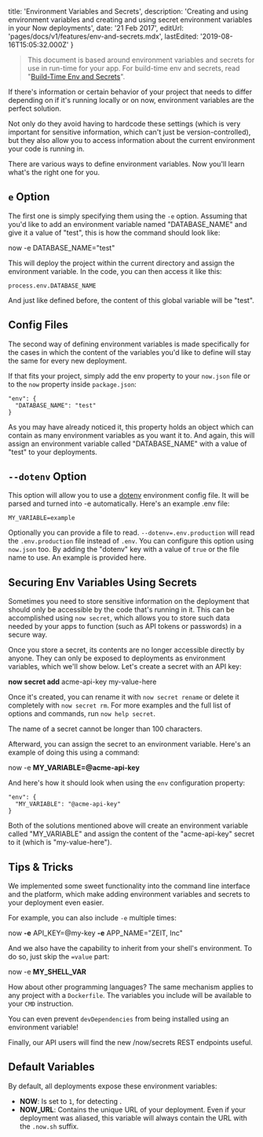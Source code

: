 
  title: 'Environment Variables and Secrets',
  description:
    'Creating and using environment variables and creating and using secret environment variables in your Now deployments',
  date: '21 Feb 2017',
  editUrl: 'pages/docs/v1/features/env-and-secrets.mdx',
  lastEdited: '2019-08-16T15:05:32.000Z'
}

> This document is based around environment variables and secrets for use in run-time for your app. For build-time env and secrets, read "[Build-Time Env and Secrets](/docs/features/build-env-and-secrets)".

If there's information or certain behavior of your project that needs to differ depending on if it's running locally or on now, environment variables are the perfect solution.

Not only do they avoid having to hardcode these settings (which is very important for sensitive information, which can't just be version-controlled), but they also allow you to access information about the current environment your code is running in.

There are various ways to define environment variables. Now you'll learn what's the right one for you.

## `e` Option

The first one is simply specifying them using the `-e` option. Assuming that you'd like to add an environment variable named "DATABASE_NAME" and give it a value of "test", this is how the command should look like:

<TerminalInput>now -e DATABASE_NAME="test"</TerminalInput>

This will deploy the project within the current directory and assign the environment variable. In the code, you can then access it like this:

```
process.env.DATABASE_NAME
```

And just like defined before, the content of this global variable will be "test".

## Config Files

The second way of defining environment variables is made specifically for the cases in which the content of the variables you'd like to define will stay the same for every new deployment.

If that fits your project, simply add the <InternalLink href="/docs/features/configuration#`env`-(object)">env property</InternalLink> to your `now.json` file or to the `now` property inside `package.json`:

```
"env": {
  "DATABASE_NAME": "test"
}
```

As you may have already noticed it, this property holds an object which can contain as many environment variables as you want it to. And again, this will assign an environment variable called "DATABASE_NAME" with a value of "test" to your deployments.

## `--dotenv` Option

This option will allow you to use a [dotenv](https://github.com/motdotla/dotenv) environment config file. It will be parsed and turned into -e automatically. Here's an example .env file:

```
MY_VARIABLE=example
```

Optionally you can provide a file to read. `--dotenv=.env.production` will read the `.env.production` file instead of `.env`. You can configure this option using `now.json` too. By adding the "dotenv" key with a value of `true` or the file name to use. An example is provided <InternalLink href="/docs/features/configuration#`dotenv`-(boolean|string)">here</InternalLink>.

## Securing Env Variables Using Secrets

Sometimes you need to store sensitive information on the deployment that should only be accessible by the code that's running in it. This can be accomplished using `now secret`, which allows you to store such data needed by your apps to function (such as API tokens or passwords) in a secure way.

Once you store a secret, its contents are no longer accessible directly by anyone. They can only be exposed to deployments as environment variables, which we'll show below.
Let's create a secret with an API key:

<TerminalInput>
  <b>now secret add</b> acme-api-key my-value-here
</TerminalInput>

Once it's created, you can rename it with `now secret rename` or delete it completely with `now secret rm`. For more examples and the full list of options and commands, run `now help secret`.

<Note>The name of a secret cannot be longer than 100 characters.</Note>

Afterward, you can assign the secret to an environment variable. Here's an example of doing this using a command:

<TerminalInput>
  now -e <b>MY_VARIABLE=@acme-api-key</b>
</TerminalInput>

And here's how it should look when using the `env` configuration property:

```
"env": {
  "MY_VARIABLE": "@acme-api-key"
}
```

Both of the solutions mentioned above will create an environment variable called "MY_VARIABLE" and assign the content of the "acme-api-key" secret to it (which is "my-value-here").

## Tips & Tricks

We implemented some sweet functionality into the command line interface and the platform, which make adding environment variables and secrets to your deployment even easier.

For example, you can also include `-e` multiple times:

<TerminalInput>
  now <b>-e</b> API_KEY=@my-key <b>-e</b> APP_NAME="ZEIT, Inc"
</TerminalInput>

And we also have the capability to inherit from your shell's environment. To do so, just skip the `=value` part:

<TerminalInput>
  now -e <b>MY_SHELL_VAR</b>
</TerminalInput>

How about other programming languages? The same mechanism applies to any project with a `Dockerfile`. The variables you include will be available to your `CMD` instruction.

You can even <InternalLink href="/docs/deployment-types/node#ignoring-devdependencies">prevent</InternalLink> `devDependencies` from being installed using an environment variable!

Finally, our <InternalLink href="/docs/api">API</InternalLink> users will find the new /now/secrets REST endpoints useful.

## Default Variables

By default, all deployments expose these environment variables:

- **NOW**: Is set to `1`, for detecting <Now color="#000"/>.
- **NOW_URL**: Contains the unique URL of your deployment. Even if your deployment was aliased, this variable will always contain the URL with the `.now.sh` suffix.

